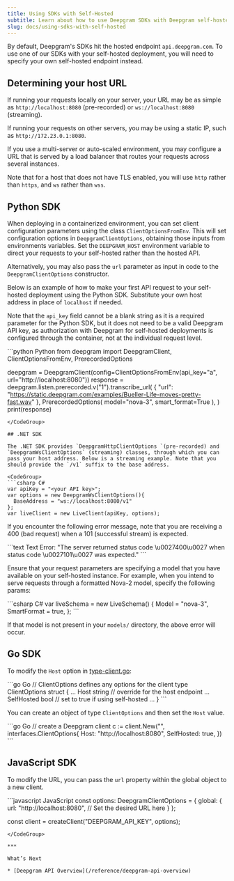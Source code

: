 ```yaml
---
title: Using SDKs with Self-Hosted
subtitle: Learn about how to use Deepgram SDKs with Deepgram self-hosted deployments.
slug: docs/using-sdks-with-self-hosted
---
```



By default, Deepgram's SDKs hit the hosted endpoint `api.deepgram.com`. To use one of our SDKs with your self-hosted deployment, you will need to specify your own self-hosted endpoint instead.

## Determining your host URL

If running your requests locally on your server, your URL may be as simple as `http://localhost:8080` (pre-recorded) or `ws://localhost:8080` (streaming).

If running your requests on other servers, you may be using a static IP, such as `http://172.23.0.1:8080`.

If you use a multi-server or auto-scaled environment, you may configure a URL that is served by a load balancer that routes your requests across several instances.

Note that for a host that does not have TLS enabled, you will use `http` rather than `https`, and `ws` rather than `wss`.

## Python SDK

When deploying in a containerized environment, you can set client configuration parameters using the class `ClientOptionsFromEnv`. This will set configuration options in `DeepgramClientOptions`, obtaining those inputs from environments variables. Set the `DEEPGRAM_HOST` environment variable to direct your requests to your self-hosted rather than the hosted API.

Alternatively, you may also pass the `url` parameter as input in code to the `DeepgramClientOptions` constructor.

Below is an example of how to make your first API request to your self-hosted deployment using the Python SDK. Substitute your own host address in place of `localhost` if needed.

Note that the `api_key` field cannot be a blank string as it is a required parameter for the Python SDK, but it does not need to be a valid Deepgram API key, as authorization with Deepgram for self-hosted deployments is configured through the container, not at the individual request level.

<CodeGroup>
  ```python Python
  from deepgram import DeepgramClient, ClientOptionsFromEnv, PrerecordedOptions

  deepgram = DeepgramClient(config=ClientOptionsFromEnv(api_key="a", url="http://localhost:8080"))
  response = deepgram.listen.prerecorded.v("1").transcribe_url(
    {
      "url": "https://static.deepgram.com/examples/Bueller-Life-moves-pretty-fast.wav"
    },
    PrerecordedOptions(
      model="nova-3",
      smart_format=True
    ),
  )
  print(response)
  ```
</CodeGroup>

## .NET SDK

The .NET SDK provides `DeepgramHttpClientOptions `(pre-recorded) and `DeepgramWsClientOptions` (streaming) classes, through which you can pass your host address. Below is a streaming example. Note that you should provide the `/v1` suffix to the base address.

<CodeGroup>
  ```csharp C#
  var apiKey = "<your API key>";
  var options = new DeepgramWsClientOptions(){
    BaseAddress = "ws://localhost:8080/v1"
  };
  var liveClient = new LiveClient(apiKey, options);
  ```
</CodeGroup>

If you encounter the following error message, note that you are receiving a 400 (bad request) when a 101 (successful stream) is expected.

<CodeGroup>
  ```text Text
  Error: "The server returned status code \u0027400\u0027 when status code \u0027101\u0027 was expected."
  ```
</CodeGroup>

Ensure that your request parameters are specifying a model that you have available on your self-hosted instance. For example, when you intend to serve requests through a formatted Nova-2 model, specify the following params:

<CodeGroup>
  ```csharp C#
  var liveSchema = new LiveSchema()
  {
    Model = "nova-3",
    SmartFormat = true,
  };
  ```
</CodeGroup>

If that model is not present in your `models/` directory, the above error will occur.

## Go SDK

To modify the `Host` option in [type-client.go](https://github.com/deepgram/deepgram-go-sdk/blob/v1.3.6/pkg/client/interfaces/types-client.go):

<CodeGroup>
  ```go Go
  // ClientOptions defines any options for the client
  type ClientOptions struct {
  	...
  	Host       string // override for the host endpoint
  	...
  	SelfHosted bool   // set to true if using self-hosted
    ...
  }
  ```
</CodeGroup>

You can create an object of type `ClientOptions` and then set the `Host` value.

<CodeGroup>
  ```go Go
  	// create a Deepgram client
  	c := client.New("", interfaces.ClientOptions{
  		Host: "http://localhost:8080",
      SelfHosted: true,
  	})
  ```
</CodeGroup>

## JavaScript SDK

To modify the URL, you can pass the `url` property within the global object to a new client.

<CodeGroup>
  ```javascript JavaScript
  const options: DeepgramClientOptions = {
    global: {
      url: "http://localhost:8080", // Set the desired URL here
    }
  };

  const client = createClient("DEEPGRAM_API_KEY", options);
  ```
</CodeGroup>

***

What’s Next

* [Deepgram API Overview](/reference/deepgram-api-overview)
